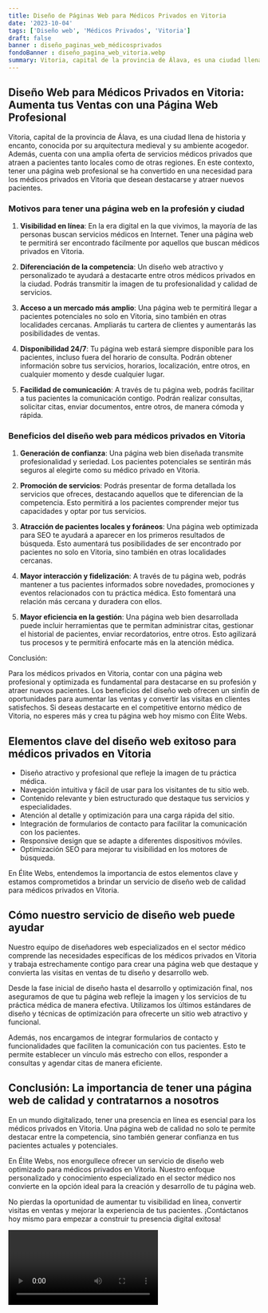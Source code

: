 ```yaml
---
title: Diseño de Páginas Web para Médicos Privados en Vitoria
date: '2023-10-04'
tags: ['Diseño web', 'Médicos Privados', 'Vitoria']
draft: false
banner : diseño_paginas_web_médicosprivados
fondoBanner : diseño_pagina_web_vitoria.webp
summary: Vitoria, capital de la provincia de Álava, es una ciudad llena de historia y encanto, conocida por su arquitectura medieval y su ambiente acogedor. Además, cuenta con una amplia oferta de servicios médicos privados que atraen a pacientes tanto locales como de otras regiones. En este contexto, tener una página web profesional se ha convertido en una necesidad para los médicos privados en Vitoria que desean destacarse y atraer nuevos pacientes.
---
```


## Diseño Web para Médicos Privados en Vitoria: Aumenta tus Ventas con una Página Web Profesional

Vitoria, capital de la provincia de Álava, es una ciudad llena de historia y encanto, conocida por su arquitectura medieval y su ambiente acogedor. Además, cuenta con una amplia oferta de servicios médicos privados que atraen a pacientes tanto locales como de otras regiones. En este contexto, tener una página web profesional se ha convertido en una necesidad para los médicos privados en Vitoria que desean destacarse y atraer nuevos pacientes.

### Motivos para tener una página web en la profesión y ciudad

1. **Visibilidad en línea**: En la era digital en la que vivimos, la mayoría de las personas buscan servicios médicos en Internet. Tener una página web te permitirá ser encontrado fácilmente por aquellos que buscan médicos privados en Vitoria.

2. **Diferenciación de la competencia**: Un diseño web atractivo y personalizado te ayudará a destacarte entre otros médicos privados en la ciudad. Podrás transmitir la imagen de tu profesionalidad y calidad de servicios.

3. **Acceso a un mercado más amplio**: Una página web te permitirá llegar a pacientes potenciales no solo en Vitoria, sino también en otras localidades cercanas. Ampliarás tu cartera de clientes y aumentarás las posibilidades de ventas.

4. **Disponibilidad 24/7**: Tu página web estará siempre disponible para los pacientes, incluso fuera del horario de consulta. Podrán obtener información sobre tus servicios, horarios, localización, entre otros, en cualquier momento y desde cualquier lugar.

5. **Facilidad de comunicación**: A través de tu página web, podrás facilitar a tus pacientes la comunicación contigo. Podrán realizar consultas, solicitar citas, enviar documentos, entre otros, de manera cómoda y rápida.

### Beneficios del diseño web para médicos privados en Vitoria

1. **Generación de confianza**: Una página web bien diseñada transmite profesionalidad y seriedad. Los pacientes potenciales se sentirán más seguros al elegirte como su médico privado en Vitoria.

2. **Promoción de servicios**: Podrás presentar de forma detallada los servicios que ofreces, destacando aquellos que te diferencian de la competencia. Esto permitirá a los pacientes comprender mejor tus capacidades y optar por tus servicios.

3. **Atracción de pacientes locales y foráneos**: Una página web optimizada para SEO te ayudará a aparecer en los primeros resultados de búsqueda. Esto aumentará tus posibilidades de ser encontrado por pacientes no solo en Vitoria, sino también en otras localidades cercanas.

4. **Mayor interacción y fidelización**: A través de tu página web, podrás mantener a tus pacientes informados sobre novedades, promociones y eventos relacionados con tu práctica médica. Esto fomentará una relación más cercana y duradera con ellos.

5. **Mayor eficiencia en la gestión**: Una página web bien desarrollada puede incluir herramientas que te permitan administrar citas, gestionar el historial de pacientes, enviar recordatorios, entre otros. Esto agilizará tus procesos y te permitirá enfocarte más en la atención médica.

Conclusión:

Para los médicos privados en Vitoria, contar con una página web profesional y optimizada es fundamental para destacarse en su profesión y atraer nuevos pacientes. Los beneficios del diseño web ofrecen un sinfín de oportunidades para aumentar las ventas y convertir las visitas en clientes satisfechos. Si deseas destacarte en el competitive entorno médico de Vitoria, no esperes más y crea tu página web hoy mismo con Élite Webs.

<GifSeo />

<Cta />

## Elementos clave del diseño web exitoso para médicos privados en Vitoria

- Diseño atractivo y profesional que refleje la imagen de tu práctica médica.
- Navegación intuitiva y fácil de usar para los visitantes de tu sitio web.
- Contenido relevante y bien estructurado que destaque tus servicios y especialidades.
- Atención al detalle y optimización para una carga rápida del sitio.
- Integración de formularios de contacto para facilitar la comunicación con los pacientes.
- Responsive design que se adapte a diferentes dispositivos móviles.
- Optimización SEO para mejorar tu visibilidad en los motores de búsqueda.

En Élite Webs, entendemos la importancia de estos elementos clave y estamos comprometidos a brindar un servicio de diseño web de calidad para médicos privados en Vitoria.

## Cómo nuestro servicio de diseño web puede ayudar

Nuestro equipo de diseñadores web especializados en el sector médico comprende las necesidades específicas de los médicos privados en Vitoria y trabaja estrechamente contigo para crear una página web que destaque y convierta las visitas en ventas de tu diseño y desarrollo web.

Desde la fase inicial de diseño hasta el desarrollo y optimización final, nos aseguramos de que tu página web refleje la imagen y los servicios de tu práctica médica de manera efectiva. Utilizamos los últimos estándares de diseño y técnicas de optimización para ofrecerte un sitio web atractivo y funcional.

Además, nos encargamos de integrar formularios de contacto y funcionalidades que faciliten la comunicación con tus pacientes. Esto te permite establecer un vínculo más estrecho con ellos, responder a consultas y agendar citas de manera eficiente.

## Conclusión: La importancia de tener una página web de calidad y contratarnos a nosotros

En un mundo digitalizado, tener una presencia en línea es esencial para los médicos privados en Vitoria. Una página web de calidad no solo te permite destacar entre la competencia, sino también generar confianza en tus pacientes actuales y potenciales.

En Élite Webs, nos enorgullece ofrecer un servicio de diseño web optimizado para médicos privados en Vitoria. Nuestro enfoque personalizado y conocimiento especializado en el sector médico nos convierte en la opción ideal para la creación y desarrollo de tu página web.

No pierdas la oportunidad de aumentar tu visibilidad en línea, convertir visitas en ventas y mejorar la experiencia de tus pacientes. ¡Contáctanos hoy mismo para empezar a construir tu presencia digital exitosa!

<Video />

<CtaBot job='Médicos Privados' city='Vitoria'/>

<Gmaps query='Vitoria+españa+maps' />